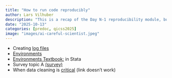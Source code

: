```yaml
---
title: "How to run code reproducibly"
author: Lars Vilhuber
description: "This is a recap of the Day N-1 reproducibility module, but with a focus on how to run code reproducibly. We discuss how to create log files, use environments, and the importance of data cleaning."
date: "2025-10-13"
categories: [predoc, qicss2025]
image: "images/ai-careful-scientist.jpeg"
---
```


- Creating [log files](https://larsvilhuber.github.io/self-checking-reproducibility/presentation/#/creating-log-files)
- [Environments](https://larsvilhuber.github.io/self-checking-reproducibility/presentation/#/environments)
- [Environments Textbook:](https://larsvilhuber.github.io/self-checking-reproducibility/12-environments-in-stata.html) in Stata
- Survey topic A [(survey)](https://cornell.yul1.qualtrics.com/jfe/form/SV_cNkhKL69K2Ob7o2)
- When data cleaning is [critical](https://github.com/labordynamicsinstitute/very-imperfect-example-lesson/blob/main/programs/01_dataclean.do#L40) (link doesn't work)
